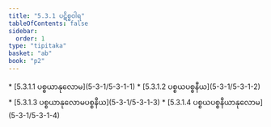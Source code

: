 ```yaml
---
title: "5.3.1 ပဋိစ္စဝါရ"
tableOfContents: false
sidebar:
  order: 1
type: "tipitaka"
basket: "ab"
book: "p2"
---
```



<DynamicBreadcrumb />



<TableOfContents book="p2" section="5.3.1">
* [5.3.1.1 ပစ္စယာနုလောမ](5-3-1/5-3-1-1)
* [5.3.1.2 ပစ္စယပစ္စနီယ](5-3-1/5-3-1-2)
* [5.3.1.3 ပစ္စယာနုလောမပစ္စနီယ](5-3-1/5-3-1-3)
* [5.3.1.4 ပစ္စယပစ္စနီယာနုလောမ](5-3-1/5-3-1-4)
</TableOfContents>
